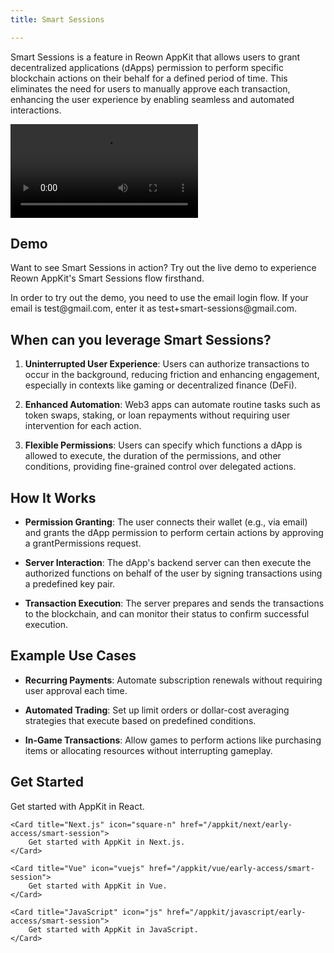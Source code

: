 ```yaml
---
title: Smart Sessions

---
```


Smart Sessions is a feature in Reown AppKit that allows users to grant decentralized applications (dApps) permission to perform specific blockchain actions on their behalf for a defined period of time. This eliminates the need for users to manually approve each transaction, enhancing the user experience by enabling seamless and automated interactions.

<Frame caption="Tic Tac Toe Game using Smart Sessions">
<video
  controls
  autoPlay
  className="w-full aspect-video"
  src="/images/smart-sessions-demo.mp4"
></video>
</Frame>

## Demo

Want to see Smart Sessions in action? Try out the live demo to experience Reown AppKit's Smart Sessions flow firsthand.

<Note>
In order to try out the demo, you need to use the email login flow. If your email is test@gmail.com, enter it as test+smart-sessions@gmail.com.
</Note>

<CardGroup cols={2}>
    <Card icon="flask" title="Try Demo" href="https://smart-sessions-demo.reown.com/?utm_source=navbar&utm_medium=docs&utm_campaign=backlinks" external />
</CardGroup>

## When can you leverage Smart Sessions?

1. **Uninterrupted User Experience**: Users can authorize transactions to occur in the background, reducing friction and enhancing engagement, especially in contexts like gaming or decentralized finance (DeFi). 

2. **Enhanced Automation**: Web3 apps can automate routine tasks such as token swaps, staking, or loan repayments without requiring user intervention for each action. 

3. **Flexible Permissions**: Users can specify which functions a dApp is allowed to execute, the duration of the permissions, and other conditions, providing fine-grained control over delegated actions.

## How It Works

- **Permission Granting**: The user connects their wallet (e.g., via email) and grants the dApp permission to perform certain actions by approving a grantPermissions request. 

- **Server Interaction**: The dApp's backend server can then execute the authorized functions on behalf of the user by signing transactions using a predefined key pair. 

- **Transaction Execution**: The server prepares and sends the transactions to the blockchain, and can monitor their status to confirm successful execution. 

## Example Use Cases

- **Recurring Payments**: Automate subscription renewals without requiring user approval each time.

- **Automated Trading**: Set up limit orders or dollar-cost averaging strategies that execute based on predefined conditions.

- **In-Game Transactions**: Allow games to perform actions like purchasing items or allocating resources without interrupting gameplay. 

## Get Started

<CardGroup cols={2}>
    <Card title="React" icon="react" href="/appkit/react/early-access/smart-session">
        Get started with AppKit in React.
    </Card>

    <Card title="Next.js" icon="square-n" href="/appkit/next/early-access/smart-session">
        Get started with AppKit in Next.js.
    </Card>

    <Card title="Vue" icon="vuejs" href="/appkit/vue/early-access/smart-session">
        Get started with AppKit in Vue.
    </Card>

    <Card title="JavaScript" icon="js" href="/appkit/javascript/early-access/smart-session">
        Get started with AppKit in JavaScript.
    </Card>
</CardGroup>